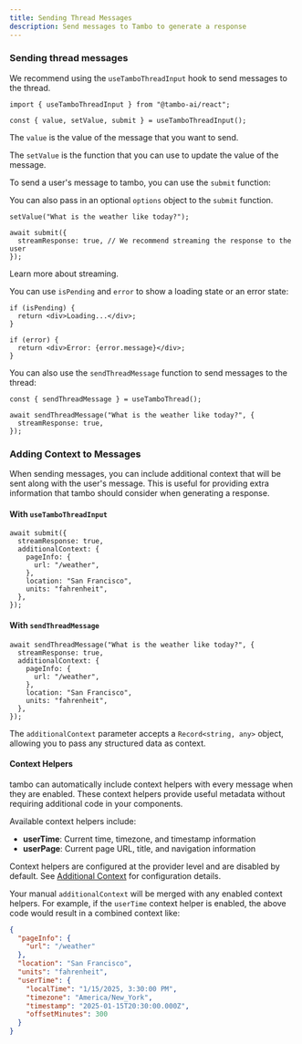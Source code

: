 ```yaml
---
title: Sending Thread Messages
description: Send messages to Tambo to generate a response
---
```


### Sending thread messages

We recommend using the `useTamboThreadInput` hook to send messages to the thread.

```tsx
import { useTamboThreadInput } from "@tambo-ai/react";

const { value, setValue, submit } = useTamboThreadInput();
```

The `value` is the value of the message that you want to send.

The `setValue` is the function that you can use to update the value of the message.

To send a user's message to tambo, you can use the `submit` function:

You can also pass in an optional `options` object to the `submit` function.

```tsx
setValue("What is the weather like today?");

await submit({
  streamResponse: true, // We recommend streaming the response to the user
});
```


<Cards>
  <Card title="Streaming" href="/docs/concepts/streaming">
    Learn more about streaming.
  </Card>
</Cards>

You can use `isPending` and `error` to show a loading state or an error state:

```tsx
if (isPending) {
  return <div>Loading...</div>;
}
```

```tsx
if (error) {
  return <div>Error: {error.message}</div>;
}
```

You can also use the `sendThreadMessage` function to send messages to the thread:

```tsx
const { sendThreadMessage } = useTamboThread();

await sendThreadMessage("What is the weather like today?", {
  streamResponse: true,
});
```

### Adding Context to Messages

When sending messages, you can include additional context that will be sent along with the user's message. This is useful for providing extra information that tambo should consider when generating a response.

#### With `useTamboThreadInput`

```tsx
await submit({
  streamResponse: true,
  additionalContext: {
    pageInfo: {
      url: "/weather",
    },
    location: "San Francisco",
    units: "fahrenheit",
  },
});
```

#### With `sendThreadMessage`

```tsx
await sendThreadMessage("What is the weather like today?", {
  streamResponse: true,
  additionalContext: {
    pageInfo: {
      url: "/weather",
    },
    location: "San Francisco",
    units: "fahrenheit",
  },
});
```

The `additionalContext` parameter accepts a `Record<string, any>` object, allowing you to pass any structured data as context.

#### Context Helpers

tambo can automatically include context helpers with every message when they are enabled. These context helpers provide useful metadata without requiring additional code in your components.

Available context helpers include:

- **userTime**: Current time, timezone, and timestamp information
- **userPage**: Current page URL, title, and navigation information

Context helpers are configured at the provider level and are disabled by default. See [Additional Context](/concepts/additional-context/configuration) for configuration details.

Your manual `additionalContext` will be merged with any enabled context helpers. For example, if the `userTime` context helper is enabled, the above code would result in a combined context like:

```json
{
  "pageInfo": {
    "url": "/weather"
  },
  "location": "San Francisco",
  "units": "fahrenheit",
  "userTime": {
    "localTime": "1/15/2025, 3:30:00 PM",
    "timezone": "America/New_York",
    "timestamp": "2025-01-15T20:30:00.000Z",
    "offsetMinutes": 300
  }
}
```
